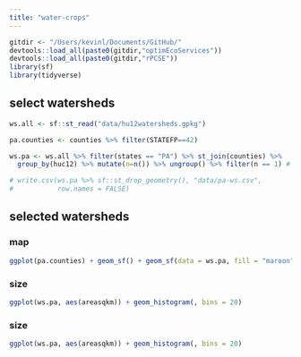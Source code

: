 ```yaml
---
title: "water-crops"
---
```


```r
gitdir <- "/Users/kevinl/Documents/GitHub/"
devtools::load_all(paste0(gitdir,"optimEcoServices"))
devtools::load_all(paste0(gitdir,"rPCSE"))
library(sf)
library(tidyverse)
```

## select watersheds

```r
ws.all <- sf::st_read("data/hu12watersheds.gpkg")

pa.counties <- counties %>% filter(STATEFP==42)

ws.pa <- ws.all %>% filter(states == "PA") %>% st_join(counties) %>%
  group_by(huc12) %>% mutate(n=n()) %>% ungroup() %>% filter(n == 1) # filter only watersheds within 1 county

# write.csv(ws.pa %>% sf::st_drop_geometry(), "data/pa-ws.csv",
#           row.names = FALSE)
```

## selected watersheds

### map

```r

ggplot(pa.counties) + geom_sf() + geom_sf(data = ws.pa, fill = "maroon")

```

### size

```r
ggplot(ws.pa, aes(areasqkm)) + geom_histogram(, bins = 20)

```

### size

```r
ggplot(ws.pa, aes(areasqkm)) + geom_histogram(, bins = 20)

```
